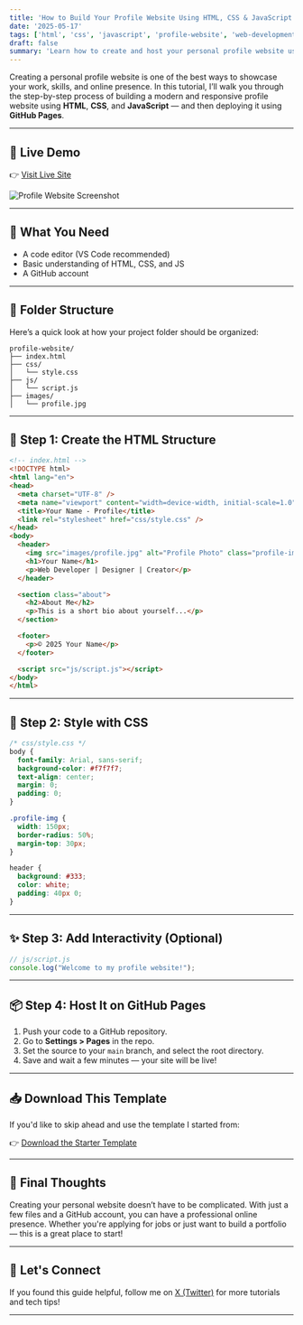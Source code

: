 ```yaml
---
title: 'How to Build Your Profile Website Using HTML, CSS & JavaScript'
date: '2025-05-17'
tags: ['html', 'css', 'javascript', 'profile-website', 'web-development', 'limelite']
draft: false
summary: 'Learn how to create and host your personal profile website using basic web development tools: HTML, CSS, and JavaScript. Perfect for beginners.'
---
```


Creating a personal profile website is one of the best ways to showcase your work, skills, and online presence. In this tutorial, I’ll walk you through the step-by-step process of building a modern and responsive profile website using **HTML**, **CSS**, and **JavaScript** — and then deploying it using **GitHub Pages**.

---

## 🚀 Live Demo

👉 [Visit Live Site](https://limelitech.github.io/profile-website/)

![Profile Website Screenshot](/static/images/kathei1.PNG)

---

## 🧰 What You Need

- A code editor (VS Code recommended)
- Basic understanding of HTML, CSS, and JS
- A GitHub account

---

## 📁 Folder Structure

Here’s a quick look at how your project folder should be organized:

```
profile-website/
├── index.html
├── css/
│   └── style.css
├── js/
│   └── script.js
├── images/
│   └── profile.jpg
```

---

## 🧱 Step 1: Create the HTML Structure

```html
<!-- index.html -->
<!DOCTYPE html>
<html lang="en">
<head>
  <meta charset="UTF-8" />
  <meta name="viewport" content="width=device-width, initial-scale=1.0" />
  <title>Your Name - Profile</title>
  <link rel="stylesheet" href="css/style.css" />
</head>
<body>
  <header>
    <img src="images/profile.jpg" alt="Profile Photo" class="profile-img" />
    <h1>Your Name</h1>
    <p>Web Developer | Designer | Creator</p>
  </header>

  <section class="about">
    <h2>About Me</h2>
    <p>This is a short bio about yourself...</p>
  </section>

  <footer>
    <p>© 2025 Your Name</p>
  </footer>

  <script src="js/script.js"></script>
</body>
</html>
```

---

## 🎨 Step 2: Style with CSS

```css
/* css/style.css */
body {
  font-family: Arial, sans-serif;
  background-color: #f7f7f7;
  text-align: center;
  margin: 0;
  padding: 0;
}

.profile-img {
  width: 150px;
  border-radius: 50%;
  margin-top: 30px;
}

header {
  background: #333;
  color: white;
  padding: 40px 0;
}
```

---

## ✨ Step 3: Add Interactivity (Optional)

```js
// js/script.js
console.log("Welcome to my profile website!");
```

---

## 📦 Step 4: Host It on GitHub Pages

1. Push your code to a GitHub repository.
2. Go to **Settings > Pages** in the repo.
3. Set the source to your `main` branch, and select the root directory.
4. Save and wait a few minutes — your site will be live!

---

## 📥 Download This Template

If you'd like to skip ahead and use the template I started from:

👉 [Download the Starter Template](https://limelitech.github.io/profile-website/)

---

## 🎯 Final Thoughts

Creating your personal website doesn’t have to be complicated. With just a few files and a GitHub account, you can have a professional online presence. Whether you're applying for jobs or just want to build a portfolio — this is a great place to start!

---

## 💬 Let's Connect

If you found this guide helpful, follow me on [X (Twitter)](https://x.com/yourusername) for more tutorials and tech tips!

---
